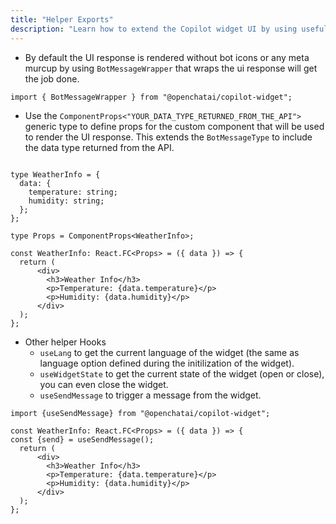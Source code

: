 ```yaml
---
title: "Helper Exports"
description: "Learn how to extend the Copilot widget UI by using useful utilities exported from `@openchatai/copilot-widget`."
---
```


- By default the UI response is rendered without bot icons or any meta murcup 
by using `BotMessageWrapper` that wraps the ui response will get the job done. 

``` tsx
import { BotMessageWrapper } from "@openchatai/copilot-widget";
```
- Use the `ComponentProps<"YOUR_DATA_TYPE_RETURNED_FROM_THE_API">` generic type to define props for the custom component that will be used to render the UI response. This extends the `BotMessageType` to include the data type returned from the API.

``` tsx

type WeatherInfo = {
  data: {
    temperature: string;
    humidity: string;
  };
};

type Props = ComponentProps<WeatherInfo>;

const WeatherInfo: React.FC<Props> = ({ data }) => {
  return (
      <div>
        <h3>Weather Info</h3>
        <p>Temperature: {data.temperature}</p>
        <p>Humidity: {data.humidity}</p>
      </div>
  );
};
```

- Other helper Hooks 
    - `useLang` to get the current language of the widget (the same as language option defined during the initilization of the widget).
    - `useWidgetState` to get the current state of the widget (open or close), you can even close the widget.
    - `useSendMessage` to trigger a message from the widget. 
```tsx
import {useSendMessage} from "@openchatai/copilot-widget";
```
``` tsx
const WeatherInfo: React.FC<Props> = ({ data }) => {
const {send} = useSendMessage();
  return (
      <div>
        <h3>Weather Info</h3>
        <p>Temperature: {data.temperature}</p>
        <p>Humidity: {data.humidity}</p>
      </div>
  );
};
```
